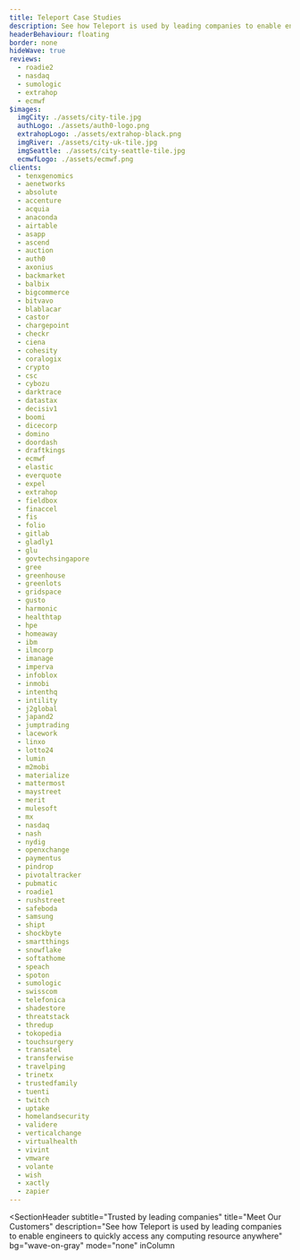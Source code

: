 ```yaml
---
title: Teleport Case Studies
description: See how Teleport is used by leading companies to enable engineers to quickly access any computing resource anywhere
headerBehaviour: floating
border: none
hideWave: true
reviews:
  - roadie2
  - nasdaq
  - sumologic
  - extrahop
  - ecmwf
$images:
  imgCity: ./assets/city-tile.jpg
  authLogo: ./assets/auth0-logo.png
  extrahopLogo: ./assets/extrahop-black.png
  imgRiver: ./assets/city-uk-tile.jpg
  imgSeattle: ./assets/city-seattle-tile.jpg
  ecmwfLogo: ./assets/ecmwf.png
clients:
  - tenxgenomics
  - aenetworks
  - absolute
  - accenture
  - acquia
  - anaconda
  - airtable
  - asapp
  - ascend
  - auction
  - auth0
  - axonius
  - backmarket
  - balbix
  - bigcommerce
  - bitvavo
  - blablacar
  - castor
  - chargepoint
  - checkr
  - ciena
  - cohesity
  - coralogix
  - crypto
  - csc
  - cybozu
  - darktrace
  - datastax
  - decisiv1
  - boomi
  - dicecorp
  - domino
  - doordash
  - draftkings
  - ecmwf
  - elastic
  - everquote
  - expel
  - extrahop
  - fieldbox
  - finaccel
  - fis
  - folio
  - gitlab
  - gladly1
  - glu
  - govtechsingapore
  - gree
  - greenhouse
  - greenlots
  - gridspace
  - gusto
  - harmonic
  - healthtap
  - hpe
  - homeaway
  - ibm
  - ilmcorp
  - imanage
  - imperva
  - infoblox
  - inmobi
  - intenthq
  - intility
  - j2global
  - japand2
  - jumptrading
  - lacework
  - linxo
  - lotto24
  - lumin
  - m2mobi
  - materialize
  - mattermost
  - maystreet
  - merit
  - mulesoft
  - mx
  - nasdaq
  - nash
  - nydig
  - openxchange
  - paymentus
  - pindrop
  - pivotaltracker
  - pubmatic
  - roadie1
  - rushstreet
  - safeboda
  - samsung
  - shipt
  - shockbyte
  - smartthings
  - snowflake
  - softathome
  - speach
  - spoton
  - sumologic
  - swisscom
  - telefonica
  - shadestore
  - threatstack
  - thredup
  - tokopedia
  - touchsurgery
  - transatel
  - transferwise
  - travelping
  - trinetx
  - trustedfamily
  - tuenti
  - twitch
  - uptake
  - homelandsecurity
  - validere
  - verticalchange
  - virtualhealth
  - vivint
  - vmware
  - volante
  - wish
  - xactly
  - zapier
---
```



<SectionHeader
  subtitle="Trusted by leading companies"
  title="Meet Our Customers"
  description="See how Teleport is used by leading companies to enable engineers to quickly access any computing resource anywhere"
  bg="wave-on-gray"
  mode="none"
  inColumn
>
  <StatsContainer>
    <StatsContainer.Card title="3/5" description="top crypto exchanges" />
    <StatsContainer.Card title="$5T" description="trillion in market cap" />
    <StatsContainer.Card title="3" description="of 2020's largest IPOs" />
    <StatsContainer.Card title="2" description="mobile gaming giants" />
  </StatsContainer>
</SectionHeader>
<BaitCard 
  img={meta.$images.imgCity}
  imgBG="#7b8fc7"
  logo={meta.$images.authLogo}
  link="/case-study/auth0/"
  textLink="Read the Case Study"
  description="Teleport provided a secure, transparent and easy way for Auth0 to access customer environments and achieve SSH Requirements and PCI Compliance"
/>
<BaitCard 
  img={meta.$images.imgSeattle}
  imgBG="#7da6d3"
  logo={meta.$images.ecmwfLogo}
  link="/case-study/ecmwf/"
  textLink="Read the Case Study"
  description="How third parties securely access supercomputing clusters"
  side="right"
/>
<BaitCard 
  img={meta.$images.imgRiver}
  imgBG="#a5d3ea"
  logo={meta.$images.extrahopLogo}
  link="/case-study/extrahop/"
  textLink="Read the Case Study"
  description="How a Cybersecurity Company Does Cybersecurity"
/>

<Feedback reviews={meta.reviews} bg="page-bg" />
<ClientsList clients={meta.clients} needLink allClients />

